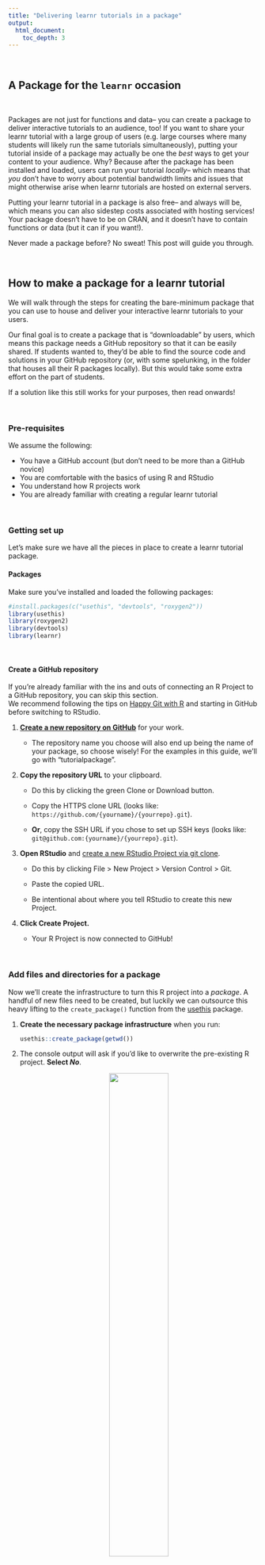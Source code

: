 ```yaml
---
title: "Delivering learnr tutorials in a package"
output:
  html_document:
    toc_depth: 3
---
```

\

## A Package for the `learnr` occasion

\

Packages are not just for functions and data-- you can create a package to deliver interactive tutorials to an audience, too! If you want to share your learnr tutorial with a large group of users (e.g. large courses where many students will likely run the same tutorials simultaneously), putting your tutorial inside of a package may actually be one the *best* ways to get your content to your audience. Why? Because after the package has been installed and loaded, users can run your tutorial *locally*-- which means that *you* don't have to worry about potential bandwidth limits and issues that might otherwise arise when learnr tutorials are hosted on external servers.

Putting your learnr tutorial in a package is also free-- and always will be, which means you can also sidestep costs associated with hosting services! Your package doesn't have to be on CRAN, and it doesn't have to contain functions or data (but it can if you want!). 

Never made a package before? No sweat! This post will guide you through. 

\

## How to make a package for a learnr tutorial

We will walk through the steps for creating the bare-minimum package that you can use to house and deliver your interactive learnr tutorials to your users.

Our final goal is to create a package that is "downloadable" by users, which means this package needs a GitHub repository so that it can be easily shared. If students wanted to, they’d be able to find the source code and solutions in your GitHub repository (or, with some spelunking, in the folder that houses all their R packages locally). But this would take some extra effort on the part of students. 

If a solution like this still works for your purposes, then read onwards!  

\

### Pre-requisites

We assume the following:

* You have a GitHub account (but don't need to be more than a GitHub novice)
* You are comfortable with the basics of using R and RStudio
* You understand how R projects work
* You are already familiar with creating a regular learnr tutorial

\

### Getting set up

Let's make sure we have all the pieces in place to create a learnr tutorial package.
\

#### Packages

Make sure you've installed and loaded the following packages:

```r
#install.packages(c("usethis", "devtools", "roxygen2"))
library(usethis)
library(roxygen2)
library(devtools)
library(learnr)
```

\

#### Create a GitHub repository

If you're already familiar with the ins and outs of connecting an R Project to a GitHub repository, you can skip this section.  
We recommend following the tips on [Happy Git with R](https://happygitwithr.com/new-github-first.html#make-a-repo-on-github-2) and starting in GitHub before switching to RStudio. 

1. [**Create a new repository on GitHub**](https://happygitwithr.com/new-github-first.html#make-a-repo-on-github-2) for your work.  

    * The repository name you choose will also end up being the name of your package, so choose wisely! For the examples in this guide, we'll go with "tutorialpackage".

1. **Copy the repository URL** to your clipboard.  

    * Do this by clicking the green Clone or Download button.  
    * Copy the HTTPS clone URL (looks like: `https://github.com/{yourname}/{yourrepo}.git`).  
    
    * **Or**, copy the SSH URL if you chose to set up SSH keys (looks like: `git@github.com:{yourname}/{yourrepo}.git`).  

1. **Open RStudio** and [create a new RStudio Project via git clone](https://happygitwithr.com/new-github-first.html#new-rstudio-project-via-git-clone).  

    * Do this by clicking File > New Project > Version Control > Git.  
    
    * Paste the copied URL.  
    
    * Be intentional about where you tell RStudio to create this new Project.  

1. **Click Create Project.**

    * Your R Project is now connected to GitHub!

\

### Add files and directories for a package

Now we'll create the infrastructure to turn this R project into a *package*. A handful of new files need to be created, but luckily we can outsource this heavy lifting to the `create_package()` function from the [usethis](https://usethis.r-lib.org/) package. 

1.  **Create the necessary package infrastructure** when you run: 

    ```r
    usethis::create_package(getwd())
    ```
    
2. The console output will ask if you’d like to overwrite the pre-existing R project. __Select *No*__.
    
    <center> ![](images/pkg-overwrite.png){width=50%} </center>
  
3. A second session of RStudio will open – this session has a *Build* tab in the pane which also has the tabs Environment, History, etc. This tab is specific for building packages, and we will use it later. **You can close the first RStudio instance**.

    <center> ![](images/pkg-build.png){width=50%} </center>

    * Your project directory should end up looking something like this:
    
    <center> ![](images/pkg-directory.png){width=50%} </center>

\ 

### Add files and directories for a tutorial

Now that the package structure is in place, it's time to add tutorial content. Again, the usethis package will do the dirty work for us to create the folders and files we need for a learnr tutorial within our package. 

1. **Create the learnr tutorial** and open it for editing when you run `usethis::use_tutorial("<name-of-learnr-file>", "<Title You'd Like the User to See>")`: 

    ```r
    usethis::use_tutorial("lesson1", "Your First Lesson", open = interactive())
    ```
    
    * The first argument is the basename for the learnr R Markdown file you are creating. You do not need the `.Rmd` file extension here.  
    
    *  The second argument is what you want the user-facing title of the tutorial to be.
    
    * This creates an `inst/` directory with some subfolders. If you're not new to creating learnr tutorials, the folder structure here will look familiar to you -- there's nothing different about learnr tutorial directories inside and outside of packages. 
    
      You can open up `inst/` and its subsequent subfolders until you reach the `.Rmd` file you created:  
    
      ```
      /inst/tutorials/<name-of-learnr-file>/<name-of-learnr-file.Rmd>
      ```
    
    <center> ![](images/pkg-inst.png){width=50%} </center>

    
1. **Edit the open `.Rmd` file** and customize your tutorial as you normally would.

1. **Repeat** for each additional tutorials you want to include in this package.

\

### Build, install, and use your tutorial package 

Time to build the package and install it in your R system library.

1. __Navigate to the *Build* pane__ of your RStudio IDE. Then __click *Install and Restart*__. Alternatively, run: 
  
    ```r
    devtools::install()
    ```
    
    Believe it or not, you've now made a package with a learnr tutorial inside!

    You should test that your package has been properly created by calling the function that will load your tutorial from your installed package: 

1.  **Run your tutorial** with `learnr::run_tutorial("<tutorial-name>", "<package-name>")`.

    ```r
    learnr::run_tutorial("lesson1", "tutorialpackage")
    ```
    
    * The tutorial name here refers to the name of the `.Rmd` basename, not the user-facing title. 
    * The live tutorial will open up in a local browser window 🥳
    * This code is also how your users will be able to run your tutorial once they have installed your package. 
  

\

### (Optionally) Add dependencies for exercise checking

If your tutorial includes [exercises that can be checked via an external package](https://rstudio.github.io/learnr/exercises.html#Exercise_Checking) (like [gradethis](https://rstudio-education.github.io/gradethis/), for example), you'll need to make sure this package gets installed along with your custom package. To do this, the external package needs to be added as an `Imports` dependency in the `DESCRIPTION` file. Once again, the usethis package will make this easier for us to do:


1. **Run** `usethis::use_package("<external-package>")`

    ```r
    usethis::use_package("gradethis")
    ```
      
    * You should see something like this in the console output: 
      <center> ![](images/pkg-gradethis.png){width=70%} </center>
    
2. You can confirm the package has been added as an import when you **open the `DESCRIPTION` file** in your project root.

**
TO-DO: figure out what to do about NAMESPACE. Otherwise will get 

```
Quitting from lines 8-10 (lesson1.Rmd) 
Error: 'gradethis_setup' is not an exported object from 'namespace:gradethis'
```
when creating this package with tutorials containing the setup for gradethis.

\


### (Optionally) Edit your package metadata

This step is not necessary to have a working, usable package, but it creates a nicer experience for users interested in learning more about the contents of your package and how to use them. 


1. **Open the `DESCRIPTION` file** in your project root.


2. **Edit the file** with your own information. Not sure what to write for each field? See [this resource](https://r-pkgs.org/description.html#pkg-description) for suggestions.

3. Finally, make sure to __*Build* > *Install and Restart*__ your package again to include these changes. 

\

### Getting your tutorial to your audience

Your tutorial package has (finally!) been built, now it's time to get it out there! 

1. **[Commit](https://happygitwithr.com/rstudio-git-github.html#make-local-changes-save-commit) and [push](https://happygitwithr.com/rstudio-git-github.html#push-your-local-changes-online-to-github)** to GitHub to share your tutorial package with the world. 

1. **Have users *install* your package** from GitHub with `remotes::install_github(“<your-repo>/<package-name>")`

    ```r
    remotes::install_github("dcossyleon/tutorialpackage")
    ```

1. **Have users *run* your tutorial** with `learnr::run_tutorial("<tutorial-name>", "<package-name>")` (users will need to install the learnr package first).

    ```r
    learnr::run_tutorial("lesson1", "tutorialpackage")
    ```

We recommend including these latter two instructions in a README file, which we introduce below.  

\

### Create a README file

You can include additional information in a `README.Rmd` file for your package. At a minimum, we recommend you include a line about how users can install and load the tutorials.

1. **Run** `use_readme_rmd()` to create and open a README file.

    ```r
    use_readme_rmd()
    ```
  
1. **Edit** the file to meet your needs. Need ideas of what to include? Check out [this resource](https://r-pkgs.org/whole-game.html#use_readme_rmd).

1. **Click Knit** so that it creates a corresponding `README.md` file. 
  
    Or, alternatively, run: 

    ```r
    usethis::build_readme()
    ```

1. **Commit and push** your changes to GitHub.  

\

### Updating your package

After your package has been installed by your users, you can continue to update or add tutorials. Each time you make changes to the contents of your package, you must *Build* then *Install and Restart* the package locally before pushing your changes to GitHub. 

Users can then access the updated content by simply re-installing your package.

\

## tl;dr

Here's how you put an interactive learnr tutorial in a package:

1. In a GitHub-connected RStudio project, run `usethis::create_package(getwd())` to make a basic package.  

1. Run `usethis::use_tutorial("<name-of-learnr-file>", "<Title You'd Like the User to See>")` to create the learnr tutorial. Customize with your content. Repeat for additional tutorials.  

1. Go to *Build* > *Install and Restart*.  

1. Optionally, run `usethis::use_package("gradethis")` to add packages dependencies for exercise-checking.

1. Optionally, edit the `DESCRIPTION` file.

1. Run `usethis::use_readme_rmd()` to add a README. Knit when you're done.

1. Push to GitHub and have folks install with `remotes::install_github("<your-repo>/<package-name>")`  

1. Repeat steps 2,3, and 7 anytime you update your tutorial package.

\

## That's a wrap!

Congratulations, you've created a tutorial package! 

From here, there are many ways to extend what you've done. For example, you could decide to bundle up custom data sets in your package, as explained in the [R Packages](https://r-pkgs.org/data.html#data-sysdata) book. And you might consider adding [package documentation](https://r-pkgs.org/man.html#man-packages).

If you'd like to see an example of a tutorial package "in the wild", check out the [GitHub repository for the `learntidymodels` package](https://github.com/tidymodels/learntidymodels). 

Finally, you may also be interested in exploring mybinder.org as a platform for delivering interactive learnr tutorials to users, which you can learn more about with this [helpful post](http://laderast.github.io/2020/09/15/getting-learnr-tutorials-to-run-on-mybinder-org/) by Ted Laderas, PhD.

Happy tutorial-ing!

\


 